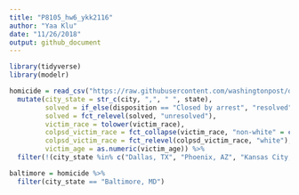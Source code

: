 ```yaml
---
title: "P8105_hw6_ykk2116"
author: "Yaa Klu"
date: "11/26/2018"
output: github_document
---
```



```r
library(tidyverse)
library(modelr)
```



```r
homicide = read_csv("https://raw.githubusercontent.com/washingtonpost/data-homicides/master/homicide-data.csv", col_names = TRUE) %>% 
  mutate(city_state = str_c(city, ",", " ", state),
         solved = if_else(disposition == "Closed by arrest", "resolved", "unresolved"),
         solved = fct_relevel(solved, "unresolved"),
         victim_race = tolower(victim_race),
         colpsd_victim_race = fct_collapse(victim_race, "non-white" = c("asian","black", "hispanic", "other", "unknown")),
         colpsd_victim_race = fct_relevel(colpsd_victim_race, "white"),
         victim_age = as.numeric(victim_age)) %>% 
  filter(!(city_state %in% c("Dallas, TX", "Phoenix, AZ", "Kansas City, MO", "Tulsa, AL")))
```



```r
baltimore = homicide %>% 
  filter(city_state == "Baltimore, MD")

```

